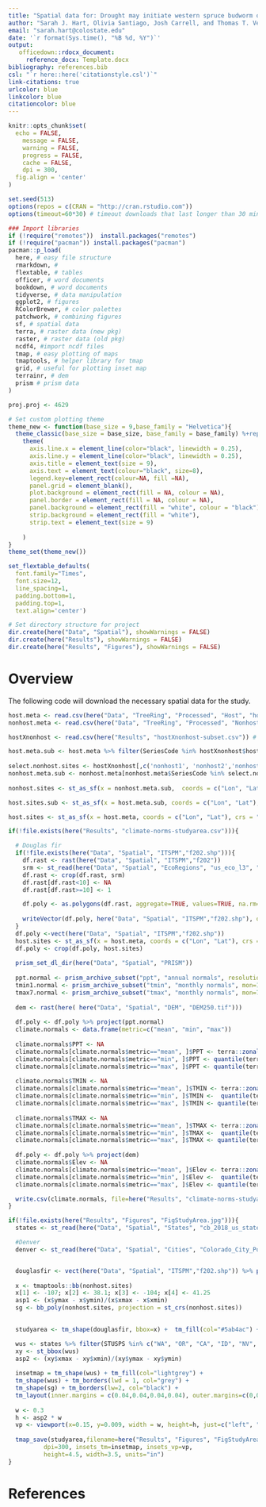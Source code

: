 ```yaml
---
title: "Spatial data for: Drought may initiate western spruce budworm outbreaks, but multi-year periods of increased moisture availability promote widespread defoliation"
author: "Sarah J. Hart, Olivia Santiago, Josh Carrell, and Thomas T. Veblen"
email: "sarah.hart@colostate.edu"
date: '`r format(Sys.time(), "%B %d, %Y")`'
output: 
   officedown::rdocx_document:
     reference_docx: Template.docx
bibliography: references.bib
csl: "`r here::here('citationstyle.csl')`"
link-citations: true
urlcolor: blue
linkcolor: blue
citationcolor: blue
---
```


```r
knitr::opts_chunk$set(
  echo = FALSE,
	message = FALSE,
	warning = FALSE,
	progress = FALSE,
	cache = FALSE,
	dpi = 300,
  fig.align = 'center'
)

set.seed(513)
options(repos = c(CRAN = "http://cran.rstudio.com"))
options(timeout=60*30) # timeout downloads that last longer than 30 minutes

### Import libraries
if (!require("remotes"))  install.packages("remotes")
if (!require("pacman")) install.packages("pacman")
pacman::p_load(
  here, # easy file structure
  rmarkdown, # 
  flextable, # tables
  officer, # word documents
  bookdown, # word documents
  tidyverse, # data manipulation
  ggplot2, # figures
  RColorBrewer, # color palettes
  patchwork, # combining figures
  sf, # spatial data
  terra, # raster data (new pkg)
  raster, # raster data (old pkg)
  ncdf4, #import ncdf files
  tmap, # easy plotting of maps
  tmaptools, # helper library for tmap
  grid, # useful for plotting inset map
  terrainr, # dem
  prism # prism data
) 

proj.proj <- 4629

# Set custom plotting theme
theme_new <- function(base_size = 9,base_family = "Helvetica"){
  theme_classic(base_size = base_size, base_family = base_family) %+replace%
    theme(
      axis.line.x = element_line(color="black", linewidth = 0.25),
      axis.line.y = element_line(color="black", linewidth = 0.25),
      axis.title = element_text(size = 9),
      axis.text = element_text(colour="black", size=8),
      legend.key=element_rect(colour=NA, fill =NA),
      panel.grid = element_blank(),   
      plot.background = element_rect(fill = NA, colour = NA),
      panel.border = element_rect(fill = NA, colour = NA),
      panel.background = element_rect(fill = "white", colour = "black"), 
      strip.background = element_rect(fill = "white"),
      strip.text = element_text(size = 9)
      
    )
}
theme_set(theme_new())

set_flextable_defaults(
  font.family="Times", 
  font.size=12,
  line_spacing=1,
  padding.bottom=1,
  padding.top=1,
  text.align='center')

# Set directory structure for project
dir.create(here("Data", "Spatial"), showWarnings = FALSE)
dir.create(here("Results"), showWarnings = FALSE)
dir.create(here("Results", "Figures"), showWarnings = FALSE)
```

# Overview

The following code will download the necessary spatial data for the study.

```r
host.meta <- read.csv(here("Data", "TreeRing", "Processed", "Host", "host-metadata.csv")) # import host metadata
nonhost.meta <- read.csv(here("Data", "TreeRing", "Processed", "Nonhost", "nonhost-metadata.csv")) # import nonhost metadata

hostXnonhost <- read.csv(here("Results", "hostXnonhost-subset.csv")) # import data describing the nonhost sites matched to each host site

host.meta.sub <- host.meta %>% filter(SeriesCode %in% hostXnonhost$host) # select only host sites 
  
select.nonhost.sites <- hostXnonhost[,c('nonhost1', 'nonhost2','nonhost3')] %>% unlist() %>% unique()
nonhost.meta.sub <- nonhost.meta[nonhost.meta$SeriesCode %in% select.nonhost.sites, ]
  
nonhost.sites <- st_as_sf(x = nonhost.meta.sub,  coords = c("Lon", "Lat"), crs = "+proj=longlat +ellps=WGS84 +datum=WGS84 +no_defs") %>% st_transform(proj.proj)

host.sites.sub <- st_as_sf(x = host.meta.sub, coords = c("Lon", "Lat"), crs = "+proj=longlat +ellps=WGS84 +datum=WGS84 +no_defs") %>% st_transform(proj.proj)

host.sites <- st_as_sf(x = host.meta, coords = c("Lon", "Lat"), crs = "+proj=longlat +ellps=WGS84 +datum=WGS84 +no_defs") %>% st_transform(proj.proj)
```

```r
if(!file.exists(here("Results", "climate-norms-studyarea.csv"))){

  # Douglas fir
  if(!file.exists(here("Data", "Spatial", "ITSPM","f202.shp"))){
    df.rast <- rast(here("Data", "Spatial", "ITSPM","f202"))
    srm <- st_read(here("Data", "Spatial", "EcoRegions", "us_eco_l3", "us_eco_l3.shp"), quiet=T) %>% filter(US_L3NAME=="Southern Rockies") %>% st_transform(crs=st_crs(df.rast)) %>% vect()
    df.rast <- crop(df.rast, srm)
    df.rast[df.rast<10] <- NA
    df.rast[df.rast>=10] <- 1

    df.poly <- as.polygons(df.rast, aggregate=TRUE, values=TRUE, na.rm=TRUE) 
 
    writeVector(df.poly, here("Data", "Spatial", "ITSPM","f202.shp"), overwrite=T)
  }
  df.poly <-vect(here("Data", "Spatial", "ITSPM","f202.shp"))
  host.sites <- st_as_sf(x = host.meta, coords = c("Lon", "Lat"), crs = "+proj=longlat +ellps=WGS84 +datum=WGS84 +no_defs") %>% st_transform(st_crs(df.poly)) %>% st_buffer(1000)
  df.poly <- crop(df.poly, host.sites)
  
  prism_set_dl_dir(here("Data", "Spatial", "PRISM"))
  
  ppt.normal <- prism_archive_subset("ppt", "annual normals", resolution="800m") %>% pd_to_file() %>% rast()
  tmin1.normal <- prism_archive_subset("tmin", "monthly normals", mon=1, resolution="800m") %>% pd_to_file() %>% rast()
  tmax7.normal <- prism_archive_subset("tmax", "monthly normals", mon=7, resolution="800m") %>% pd_to_file() %>% rast()
  
  dem <- rast(here( here("Data", "Spatial", "DEM", "DEM250.tif")))
  
  df.poly <- df.poly %>% project(ppt.normal)
  climate.normals <- data.frame(metric=c("mean", "min", "max"))
  
  climate.normals$PPT <- NA
  climate.normals[climate.normals$metric=="mean", ]$PPT <- terra::zonal(z=df.poly, x=ppt.normal, fun=mean)[1,1]
  climate.normals[climate.normals$metric=="min", ]$PPT <- quantile(terra::extract(y=df.poly, x=tmin1.normal)[,2], 0.1)
  climate.normals[climate.normals$metric=="max", ]$PPT <- quantile(terra::extract(y=df.poly, x=tmin1.normal)[,2], 0.9)
  
  climate.normals$TMIN <- NA
  climate.normals[climate.normals$metric=="mean", ]$TMIN <- terra::zonal(z=df.poly, x=tmin1.normal, fun=mean)[1,1]
  climate.normals[climate.normals$metric=="min", ]$TMIN <-  quantile(terra::extract(y=df.poly, x=tmin1.normal)[,2], 0.1)
  climate.normals[climate.normals$metric=="max", ]$TMIN <- quantile(terra::extract(y=df.poly, x=tmin1.normal)[,2], 0.9)
  
  climate.normals$TMAX <- NA
  climate.normals[climate.normals$metric=="mean", ]$TMAX <- terra::zonal(z=df.poly, x=tmax7.normal, fun=mean)[1,1]
  climate.normals[climate.normals$metric=="min", ]$TMAX <-  quantile(terra::extract(y=df.poly, x=tmax7.normal)[,2], 0.1)
  climate.normals[climate.normals$metric=="max", ]$TMAX <- quantile(terra::extract(y=df.poly, x=tmax7.normal)[,2], 0.9)
  
  df.poly <- df.poly %>% project(dem)
  climate.normals$Elev <- NA
  climate.normals[climate.normals$metric=="mean", ]$Elev <- terra::zonal(z=df.poly, x=dem, fun=mean)[1,1]
  climate.normals[climate.normals$metric=="min", ]$Elev <-  quantile(terra::extract(y=df.poly, x=dem)$DEM250_3DEPElevation_1_1, 0.1)
  climate.normals[climate.normals$metric=="max", ]$Elev <- quantile(terra::extract(y=df.poly, x=dem)$DEM250_3DEPElevation_1_1, 0.9)

  write.csv(climate.normals, file=here("Results", "climate-norms-studyarea.csv"), row.names = F)
}
```

```r
if(!file.exists(here("Results", "Figures", "FigStudyArea.jpg"))){
  states <- st_read(here("Data", "Spatial", "States", "cb_2018_us_state_20m.shp")) %>% st_transform(proj.proj)

  #Denver
  denver <- st_read(here("Data", "Spatial", "Cities", "Colorado_City_Point_Locations.shp")) %>% filter(NAME=="DENVER") %>% st_transform(proj.proj)


  douglasfir <- vect(here("Data", "Spatial", "ITSPM","f202.shp")) %>% project(nonhost.sites) %>% st_as_sf()
  
  x <- tmaptools::bb(nonhost.sites)
  x[1] <- -107; x[2] <- 38.1; x[3] <- -104; x[4] <- 41.25
  asp1 <- (x$ymax - x$ymin)/(x$xmax - x$xmin)
  sg <- bb_poly(nonhost.sites, projection = st_crs(nonhost.sites))

  
  studyarea <- tm_shape(douglasfir, bbox=x) +  tm_fill(col="#5ab4ac") + tm_shape(nonhost.sites) +tm_symbols(size=0.25, shape=21,col="darkgray", alpha=1) + tm_shape(host.sites.sub) +tm_symbols(size=0.25, shape=17, col="black") + tm_shape(denver) +tm_symbols(shape=8, size=0.5, col="black") + tm_text("NAME", just=c(-0.25,0), size=0.7, remove.overlap=T) +  tm_scale_bar(position = c(0.95,0.005), text.size=0.75, just="right", breaks=c(0,50), bg.color="white", bg.alpha = 0.8)+tm_compass(position=c("right", "top"), text.size=0.75, size=2, type="4star")+tm_graticules(lines=F)

  wus <- states %>% filter(STUSPS %in% c("WA", "OR", "CA", "ID", "NV", "AZ", "MT", "UT", "NM", "CO", "WY")) %>% st_transform(st_crs(douglasfir))
  xy <- st_bbox(wus)
  asp2 <- (xy$xmax - xy$xmin)/(xy$ymax - xy$ymin)
  
  insetmap = tm_shape(wus) + tm_fill(col="lightgrey") +
  tm_shape(wus) + tm_borders(lwd = 1, col="grey") +
  tm_shape(sg) + tm_borders(lw=2, col="black") +
  tm_layout(inner.margins = c(0.04,0.04,0.04,0.04), outer.margins=c(0,0,0,0))
  
  w <- 0.3
  h <- asp2 * w
  vp <- viewport(x=0.15, y=0.009, width = w, height=h, just=c("left", "bottom"))
  
  tmap_save(studyarea,filename=here("Results", "Figures", "FigStudyArea.jpg"),
          dpi=300, insets_tm=insetmap, insets_vp=vp,
          height=4.5, width=3.5, units="in")
}
```

# References
